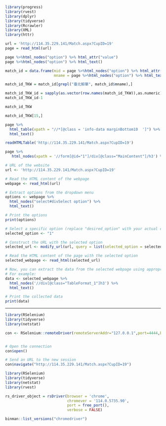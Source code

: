 ```r
library(progress)
library(rvest)
library(dplyr)
library(tidyverse)
library(Rcrawler)
library(XML)
library(httr)

```

```r

url = 'http://114.35.229.141/Match.aspx?CupID=19'
page = read_html(url)

page %>%html_nodes("option") %>% html_attr("value")
page %>%html_nodes("option") %>% html_text()

match_id = data.frame(mid = page %>%html_nodes("option") %>% html_attr("value"), 
                      mname = page %>%html_nodes("option") %>% html_text())

match_id_TKW = match_id[grepl("臺北鯨華", match_id$mname),]

```

```r
match_id_TKW_id = sapply(as.vector(row.names(match_id_TKW)),as.numeric)
match_id_TKW_id-1
```

```r
match_id_TKW
```
```r
match_id_TKW[15,]
```

```r
page %>% 
  html_table(xpath = "//*[@class = 'info-data marginBottom10  ']") %>%
  html_text()
```

```r
readHTMLTable('http://114.35.229.141/Match.aspx?CupID=19')
```

```r
page %>%
   html_nodes(xpath = '//form[@id="1"]/div[@class="MainContent"]/h3') %>% html_text()

```

```r

# URL of the website
url <- 'http://114.35.229.141/Match.aspx?CupID=19'

# Read the HTML content of the webpage
webpage <- read_html(url)

# Extract options from the dropdown menu
options <- webpage %>% 
  html_nodes("select#divSelect option") %>% 
  html_text()

# Print the options
print(options)

# Select a specific option (replace "desired_option" with your actual choice)
selected_option <- "1"

# Construct the URL with the selected option
selected_url <- modify_url(url, query = list(selected_option = selected_option))

# Read the HTML content of the page with the selected option
selected_webpage <- read_html(selected_url)

# Now, you can extract the data from the selected webpage using appropriate CSS selectors
# For example:
data <- selected_webpage %>% 
  html_nodes('//div[@class="TableFormat_1"]h3') %>% 
  html_text()

# Print the collected data
print(data)

```

  

****

```r
library(RSelenium)
library(tidyverse)
library(netstat)

con <- RSelenium::remoteDriver(remoteServerAddr="127.0.0.1",port=4444,browserName="chrome")


# Open the connection
con$open()

# Send an URL to the new session
con$navigate("http://114.35.229.141/Match.aspx?CupID=19")
```

```r
library(RSelenium)
library(tidyverse)
library(netstat)
library(rvest)

rs_driver_object = rsDriver(browser = 'chrome',
                            chromever = '114.0.5735.90',
                            port = free_port(),
                            verbose = FALSE)

binman::list_versions("chromedriver")
```